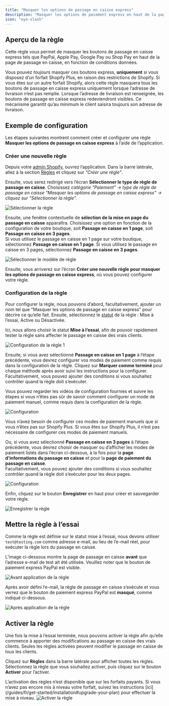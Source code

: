 ```yaml
---
title: "Masquer les options de passage en caisse express"
description: "Masquer les options de paiement express en haut de la page de passage en caisse."
icon: "eye-slash"
---
```


## Aperçu de la règle

Cette règle vous permet de masquer les boutons de passage en caisse express tels que PayPal, Apple Pay, Google Pay ou Shop Pay en haut de la page de passage en caisse, en fonction de conditions données.

<Warning>
  Vous pouvez <i>toujours</i> masquer ces boutons express, <b>uniquement</b> si
  vous disposez d’un forfait Shopify Plus, en raison des restrictions de
  Shopify. Si vous êtes sur un autre forfait Shopify, alors cette règle masquera
  tous les boutons de passage en caisse express uniquement lorsque l’adresse de
  livraison n’est pas remplie. Lorsque l’adresse de livraison est renseignée,
  les boutons de passage en caisse express redeviendront visibles. Ce mécanisme
  garantit qu’au minimum le client saisira toujours son adresse de livraison.
</Warning>

## Exemple de configuration

Les étapes suivantes montrent comment créer et configurer une règle **Masquer les options de passage en caisse express** à l’aide de l’application.

### Créer une nouvelle règle

Depuis votre [admin Shopify](/guides/fr/get-started/installation#go-to-the-app), ouvrez l’application. Dans la barre latérale, allez à la section [Règles](/guides/fr/get-started/quickstart#create-a-sample-rule) et cliquez sur _"Créer une règle"_.

Ensuite, vous serez redirigé vers l’écran **Sélectionner le type de règle de passage en caisse**. Choisissez _catégorie "Paiement" → type de règle de passage en caisse "Masquer les options de passage en caisse express" → cliquez sur “Sélectionner la règle”_.

<img
  src="/images/essentials/payment/select-hide-express-checkout-options.webp"
  alt="Sélectionner la règle"
/>

Ensuite, une fenêtre contextuelle de **sélection de la mise en page du passage en caisse** apparaîtra. Choisissez une option en fonction de la configuration de votre boutique, soit **Passage en caisse en 1 page**, soit **Passage en caisse en 3 pages**.  
Si vous utilisez le passage en caisse en 1 page sur votre boutique, sélectionnez **Passage en caisse en 1 page**. Si vous utilisez le passage en caisse en 3 pages, sélectionnez **Passage en caisse en 3 pages**.

<img
  src="/images/essentials/payment/select-rule-template-hide-express-checkout-options.webp"
  alt="Sélectionner le modèle de règle"
/>

Ensuite, vous arriverez sur l’écran **Créer une nouvelle règle pour masquer les options de passage en caisse express**, où vous pouvez configurer votre règle.

### Configuration de la règle

Pour configurer la règle, nous pouvons d’abord, facultativement, ajouter un nom tel que "Masquer les options de passage en caisse express" pour décrire ce qu’elle fait. Ensuite, sélectionnez le [statut](/guides/fr/get-started/concepts#status) de la règle : Mise à l’essai, Active ou Désactivée.

Ici, nous allons choisir le statut **Mise à l’essai**, afin de pouvoir rapidement tester la règle sans affecter le passage en caisse des vrais clients.

<img
  src="/images/essentials/payment/rule-configure-1-hide-express-checkout-options.webp"
  alt="Configuration de la règle 1"
/>

Ensuite, si vous avez sélectionné **Passage en caisse en 1 page** à l’étape précédente, vous devrez configurer vos modes de paiement comme requis dans la configuration de la règle. Cliquez sur **Marquer comme terminé** pour chaque méthode après avoir suivi les instructions pour la configurer. Facultativement, vous pouvez ajouter des conditions si vous souhaitez contrôler quand la règle doit s’exécuter.

<Note>
  Vous pouvez regarder les vidéos de configuration fournies et suivre les étapes
  si vous n’êtes pas sûr de savoir comment configurer un mode de paiement
  manuel, comme requis dans la configuration de la règle.
</Note>

<img
  src="/images/essentials/payment/setup-hide-payment-methods-options.webp"
  alt="Configuration"
/>

<Info>
  Vous n’avez besoin de configurer ces modes de paiement manuels que si vous
  n’êtes pas sur Shopify Plus. Si vous êtes sur Shopify Plus, il n’est pas
  nécessaire de configurer ces modes de paiement manuels.
</Info>

Ou, si vous avez sélectionné **Passage en caisse en 3 pages** à l’étape précédente, vous devrez choisir de masquer ou d’afficher les modes de paiement listés dans l’écran ci-dessous, à la fois pour la **page d’informations du passage en caisse** et pour la **page de paiement du passage en caisse**.  
Facultativement, vous pouvez ajouter des conditions si vous souhaitez contrôler quand la règle doit s’exécuter pour les deux pages.

<img
  src="/images/essentials/payment/setup-3-page-checkout-hide-express-checkout-options.webp"
  alt="Configuration"
/>

Enfin, cliquez sur le bouton <b>Enregistrer</b> en haut pour créer et sauvegarder votre règle.

<img src="/images/shared/save-rule.webp" alt="Enregistrer la règle" />

## Mettre la règle à l’essai

Comme la règle est définie sur le statut mise à l’essai, nous devons utiliser `test@testing.com` comme adresse e-mail, au lieu de l’e-mail réel, pour exécuter la règle lors du passage en caisse.

<Warning>
  L’image ci-dessous montre la page de passage en caisse <b>avant</b> que
  l’adresse e-mail de test ait été utilisée. Veuillez noter que le bouton de
  paiement express PayPal est visible.
</Warning>

<img
  src="/images/essentials/payment/before-rule-apply-hide-express-checkout-options.webp"
  alt="Avant application de la règle"
/>

Après avoir défini l’e-mail, la règle de passage en caisse s’exécute et vous verrez que le bouton de paiement express PayPal est **masqué**, comme indiqué ci-dessous.

<img
  src="/images/essentials/payment/after-rule-apply-hide-express-checkout-options.webp"
  alt="Après application de la règle"
/>

## Activer la règle

Une fois la mise à l’essai terminée, nous pouvons activer la règle afin qu’elle commence à apporter des modifications au passage en caisse des vrais clients. Seules les règles activées peuvent modifier le passage en caisse de tous les clients.

Cliquez sur **Règles** dans la barre latérale pour afficher toutes les règles. Sélectionnez la règle que vous souhaitez activer, puis cliquez sur le bouton **Activer** pour l’activer.

<Warning>
  L’activation des règles n’est disponible que sur les forfaits payants. Si vous
  n’avez pas encore mis à niveau votre forfait, suivez les instructions
  [ici](/guides/fr/get-started/installation#upgrade-your-plan) pour effectuer la
  mise à niveau.
</Warning>
<img
  src="/images/essentials/payment/activate-the-rule-hide-express-checkout-options.webp"
  alt="Activer la règle"
/>
